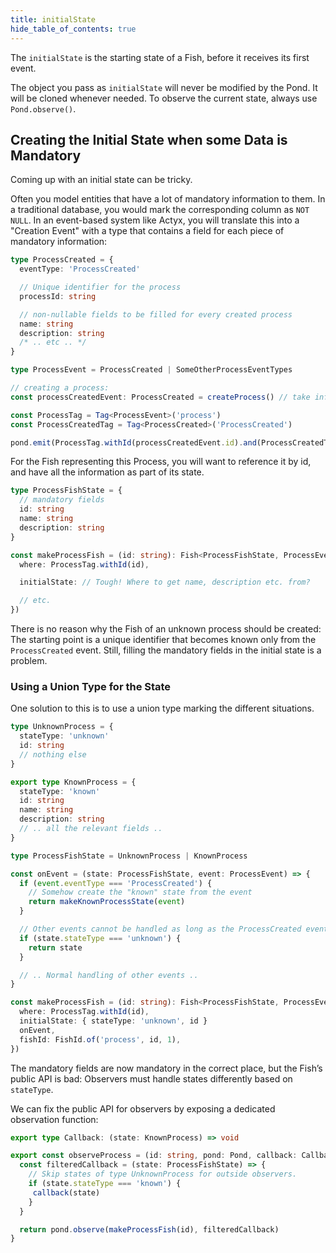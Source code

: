 ```yaml
---
title: initialState
hide_table_of_contents: true
---
```


The `initialState` is the starting state of a Fish, before it receives its first event.

The object you pass as `initialState` will never be modified by the Pond. It will be cloned whenever
needed. To observe the current state, always use `Pond.observe()`.

## Creating the Initial State when some Data is Mandatory

Coming up with an initial state can be tricky.

Often you model entities that have a lot of mandatory information to them. In a traditional database, you
would mark the corresponding column as `NOT NULL`. In an event-based system like Actyx, you will
translate this into a "Creation Event" with a type that contains a field for each piece of mandatory
information:

```ts
type ProcessCreated = {
  eventType: 'ProcessCreated'

  // Unique identifier for the process
  processId: string

  // non-nullable fields to be filled for every created process
  name: string
  description: string
  /* .. etc .. */
}

type ProcessEvent = ProcessCreated | SomeOtherProcessEventTypes

// creating a process:
const processCreatedEvent: ProcessCreated = createProcess() // take info from somewhere

const ProcessTag = Tag<ProcessEvent>('process')
const ProcessCreatedTag = Tag<ProcessCreated>('ProcessCreated')

pond.emit(ProcessTag.withId(processCreatedEvent.id).and(ProcessCreatedTag), processCreatedEvent)
```

For the Fish representing this Process, you will want to reference it by id, and have all the information as part of its state.

```ts
type ProcessFishState = {
  // mandatory fields
  id: string
  name: string
  description: string
}

const makeProcessFish = (id: string): Fish<ProcessFishState, ProcessEvent> => ({
  where: ProcessTag.withId(id),

  initialState: // Tough! Where to get name, description etc. from?

  // etc.
})
```

There is no reason why the Fish of an unknown process should be created: The starting point is a
unique identifier that becomes known only from the `ProcessCreated` event. Still, filling the
mandatory fields in the initial state is a problem.

### Using a Union Type for the State

One solution to this is to use a union type marking the different situations.

```ts
type UnknownProcess = {
  stateType: 'unknown'
  id: string
  // nothing else
}

export type KnownProcess = {
  stateType: 'known'
  id: string
  name: string
  description: string
  // .. all the relevant fields ..
}

type ProcessFishState = UnknownProcess | KnownProcess

const onEvent = (state: ProcessFishState, event: ProcessEvent) => {
  if (event.eventType === 'ProcessCreated') {
    // Somehow create the "known" state from the event
    return makeKnownProcessState(event)
  }

  // Other events cannot be handled as long as the ProcessCreated event wasn’t seen
  if (state.stateType === 'unknown') {
    return state
  }

  // .. Normal handling of other events ..
}

const makeProcessFish = (id: string): Fish<ProcessFishState, ProcessEvent> => ({
  where: ProcessTag.withId(id),
  initialState: { stateType: 'unknown', id }
  onEvent,
  fishId: FishId.of('process', id, 1),
})
```

The mandatory fields are now mandatory in the correct place, but the Fish’s public API is bad:
Observers must handle states differently based on `stateType`.

We can fix the public API for observers by exposing a dedicated observation function:

```ts
export type Callback: (state: KnownProcess) => void

export const observeProcess = (id: string, pond: Pond, callback: Callback) => {
  const filteredCallback = (state: ProcessFishState) => {
    // Skip states of type UnknownProcess for outside observers.
    if (state.stateType === 'known') {
     callback(state)
    }
  }

  return pond.observe(makeProcessFish(id), filteredCallback)
}
```

